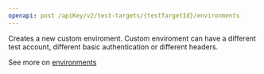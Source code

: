 ```yaml
---
openapi: post /apiKey/v2/test-targets/{testTargetId}/environments
---
```

Creates a new custom enviroment. Custom enviroment can have a different test account,
different basic authentication or different headers.

See more on [environments](/account-view/environments)